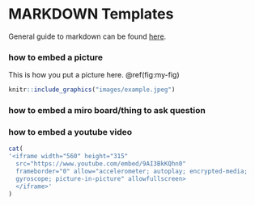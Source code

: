 # MARKDOWN Templates 

General guide to markdown can be found [here](https://github.com/adam-p/markdown-here/wiki/Markdown-Cheatsheet).

### how to embed a picture
This is how you put a picture here. \@ref(fig:my-fig)

```r
knitr::include_graphics("images/example.jpeg")
```

### how to embed a miro board/thing to ask question

### how to embed a youtube video
```r
cat(
'<iframe width="560" height="315" 
  src="https://www.youtube.com/embed/9AI3BkKQhn0"
  frameborder="0" allow="accelerometer; autoplay; encrypted-media;
  gyroscope; picture-in-picture" allowfullscreen>
  </iframe>'
)
```
